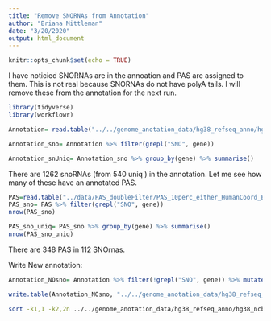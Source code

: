 ```yaml
---
title: "Remove SNORNAs from Annotation"
author: "Briana Mittleman"
date: "3/20/2020"
output: html_document
---
```


```r
knitr::opts_chunk$set(echo = TRUE)
```

I have noticied SNORNAs are in the annoation and PAS are assigned to them. This is not real because SNORNAs do not have polyA tails. I will remove these from the annotation for the next run.  
```r
library(tidyverse)
library(workflowr)
```


```r
Annotation= read.table("../../genome_anotation_data/hg38_refseq_anno/hg38_ncbiRefseq_Formatted_Allannotation.sort.bed",col.names = c("chr", "start", "end", "ID", "score","strand")) %>% separate(ID, into=c("loc", "gene"), sep=":")

Annotation_sno= Annotation %>% filter(grepl("SNO", gene))

Annotation_snUniq= Annotation_sno %>% group_by(gene) %>% summarise()

```

There are 1262 snoRNAs (from 540 uniq ) in the annotation. Let me see how many of these have an annotated PAS.  

```r
PAS=read.table("../data/PAS_doubleFilter/PAS_10perc_either_HumanCoord_BothUsage_meta_doubleFilter.txt",header = T)
PAS_sno= PAS %>% filter(grepl("SNO", gene))
nrow(PAS_sno)

PAS_sno_uniq= PAS_sno %>% group_by(gene) %>% summarise()
nrow(PAS_sno_uniq)
```
There are 348 PAS in 112 SNOrnas.  

Write New annotation:  
```r
Annotation_NOsno= Annotation %>% filter(!grepl("SNO", gene)) %>% mutate(ID=paste(loc, gene, sep=":")) %>% select(chr, start, end, ID, score, strand)

write.table(Annotation_NOsno, "../../genome_anotation_data/hg38_refseq_anno/hg38_ncbiRefseq_Formatted_Allannotation_noSNO.sort.bed", col.names = F, row.names = F, quote = F,sep="\t")
```


```bash
sort -k1,1 -k2,2n ../../genome_anotation_data/hg38_refseq_anno/hg38_ncbiRefseq_Formatted_Allannotation_noSNO.sort.bed > ../../genome_anotation_data/hg38_refseq_anno/hg38_ncbiRefseq_Formatted_Allannotation_noSNO.Resort.bed
```

